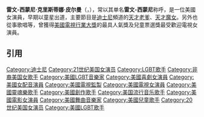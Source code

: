 {{Infobox person
| name = 雷文-西蒙尼<br>Raven-Symoné
| image           = Raven-Symon%C3%A9Dec10.jpg
| caption         = 雷文-西蒙尼（2010年）
| birth_name      = 雷文-西蒙尼·克里斯蒂娜·皮爾曼
| birth_date      = {{birth date and age|1985|12|10}}
| birth_place     = 美國[[喬治亞州|喬治亞州]][[亞特蘭大|亞特蘭大]]<ref>{{cite web |url=http://movies.msn.com/celebrities/celebrity-biography/raven-symone/ |title=Raven Symone:Biography on MSN |accessdate=2008-07-15 |year=2008 |publisher=[[MSN|MSN]] |archive-url=https://web.archive.org/web/20080902011924/http://movies.msn.com/celebrities/celebrity-biography/raven-symone/ |archive-date=2008-09-02 |dead-url=yes }}</ref>
| residence       = 美國[[加利福尼亞州|加利福尼亞州]][[洛杉磯|洛杉磯]]<ref name=RavenView>{{cite web|url=http://abcnews.go.com/Entertainment/raven-symone-explains-year-early-retirement-prepared-view/story?id=31673894|title=Raven-Symone Explains How Her 3-Year 'Early Retirement' Prepared Her for 'The View'|author=Lesley Messer|publisher=ABC News|date=2015-06-11|accessdate=2015-10-11|archive-date=2015-10-07|archive-url=https://web.archive.org/web/20151007095221/http://abcnews.go.com/Entertainment/raven-symone-explains-year-early-retirement-prepared-view/story?id=31673894|dead-url=no}}</ref>
| education       = [[舊金山藝術大學|舊金山藝術大學]]
| occupation      = {{flatlist|
*演員
*模特兒
*歌手
*歌曲製作人
*饒舌歌手
*舞者
*電視節目製作人
*電視節目主持人
}}
| years_active    = 1989年至今
| partner         = 
| website         =
| module          = {{Infobox musical artist|embed=yes
| background      = solo_singer
| label           = {{flatlist|
*{{tsl|en|MCA Records||馬華唱片}}
*Crash
*RayBlaze
*{{tsl|en|Hollywood Records||好萊塢唱片}}}}
| genre           = {{flatlist|
*[[節奏藍調|節奏藍調]]
*[[嘻哈音樂|嘻哈音樂]]
*[[靈魂樂|靈魂樂]]
*{{tsl|en|hip hop soul||嘻哈靈魂樂}}}}
| associated_acts = {{tsl|en|The Cheetah Girls (group)||The Cheetah Girls}}
| instrument      = {{flatlist|
*[[歌唱|歌唱]]
*[[鋼琴|鋼琴]]}}
}}
| alias           = Raven
| home town       = 美國{{tsl|en|Ossining (village), New York||紐約Ossining}}
}}
'''雷文-西蒙尼·克里斯蒂娜·皮尔曼'''（{{lang-en|Raven-Symoné Christina Pearman}}，{{bd|1985年|2月10日}}），常以其单名'''雷文-西蒙尼'''称呼，是一位美國女演員，早期以童星出道，主要節目是[[迪士尼|迪士尼]]頻道的[[天才老爹|天才老爹]]、[[天才魔女|天才魔女]]。另外也從事歌唱等，曾獲得[[美國電視行業大獎|美國電視行業大獎]]的最具人氣獎及兒童票選獎最受歡迎電視女演員。

==引用==
{{reflist}}
[[Category:迪士尼|Category:迪士尼]]
[[Category:21世纪美国女演员|Category:21世纪美国女演员]]
[[Category:LGBT歌手|Category:LGBT歌手]]
[[Category:非裔美国女歌手|Category:非裔美国女歌手]]
[[Category:美國LGBT音樂家|Category:美國LGBT音樂家]]
[[Category:美國喜劇女演員|Category:美國喜劇女演員]]
[[Category:美國女配音演員|Category:美國女配音演員]]
[[Category:美國電視監製|Category:美國電視監製]]
[[Category:美國電視女演員|Category:美國電視女演員]]
[[Category:美國靈魂樂歌手|Category:美國靈魂樂歌手]]
[[Category:美國創作歌手|Category:美國創作歌手]]
[[Category:美国流行音乐歌手|Category:美国流行音乐歌手]]
[[Category:美國電影女演員|Category:美國電影女演員]]
[[Category:美國舞曲音樂家|Category:美國舞曲音樂家]]
[[Category:美國兒童歌手|Category:美國兒童歌手]]
[[Category:20世纪美国女演员|Category:20世纪美国女演员]]
[[Category:美國LGBT歌手|Category:美國LGBT歌手]]
{{DEFAULTSORT:Raven-Symoné}}